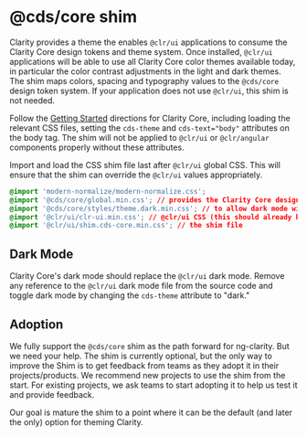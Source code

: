 
<Meta title="cds-core shim" />

# @cds/core shim

Clarity provides a theme the enables `@clr/ui` applications to consume the Clarity Core design
tokens and theme system. Once installed, `@clr/ui` applications will be able to use all Clarity Core
color themes available today, in particular the color contrast adjustments in the light and dark
themes. The shim maps colors, spacing and typography values to the `@cds/core` design token system.
If your application does not use `@clr/ui`, this shim is not needed.

Follow the [Getting Started](https://storybook.core.clarity.design/?path=/story/documentation-getting-started--page)
directions for Clarity Core, including loading the relevant CSS files, setting the `cds-theme` and `cds-text="body"`
attributes on the body tag. The shim will not be applied to `@clr/ui` or `@clr/angular` components properly
without these attributes.

Import and load the CSS shim file last after `@clr/ui` global CSS. This will ensure that the shim can
override the `@clr/ui` values appropriately.

```css
@import 'modern-normalize/modern-normalize.css';
@import '@cds/core/global.min.css'; // provides the Clarity Core design tokens
@import '@cds/core/styles/theme.dark.min.css'; // to allow dark mode with cds-theme="dark"
@import '@clr/ui/clr-ui.min.css'; // @clr/ui CSS (this should already be imported by your application)
@import '@clr/ui/shim.cds-core.min.css'; // the shim file
```

## Dark Mode

Clarity Core's dark mode should replace the `@clr/ui` dark mode. Remove any reference to the `@clr/ui`
dark mode file from the source code and toggle dark mode by changing the `cds-theme` attribute to "dark."

## Adoption

We fully support the `@cds/core` shim as the path forward for ng-clarity. But we need your help. The
shim is currently optional, but the only way to improve the Shim is to get feedback from teams as
they adopt it in their projects/products. We recommend new projects to use the shim from the start.
For existing projects, we ask teams to start adopting it to help us test it and provide feedback.

Our goal is mature the shim to a point where it can be the default (and later the only) option for
theming Clarity.
